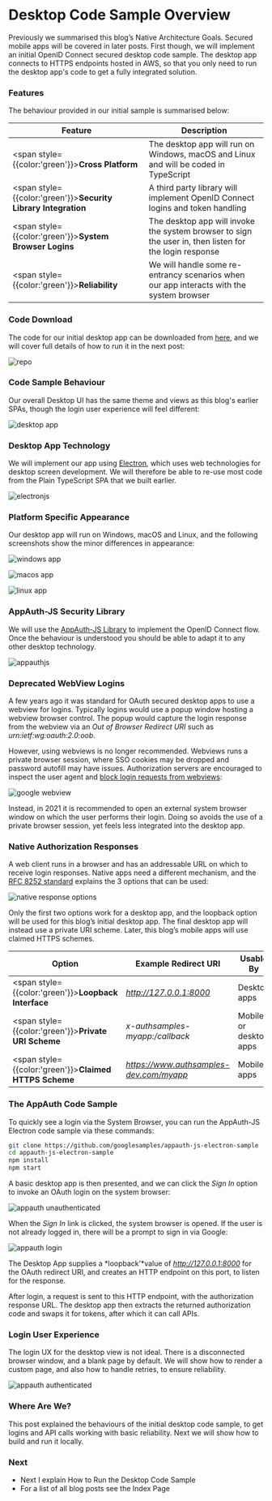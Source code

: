 # Desktop Code Sample Overview

Previously we summarised this blog’s <Link href='/posts/native-architecture-goals'>Native Architecture Goals</Link>. Secured mobile apps will be covered in later posts. First though, we will implement an initial OpenID Connect secured desktop code sample. The desktop app connects to <Link href='/posts/cloud-hosting'>HTTPS endpoints hosted in AWS</Link>, so that you only need to run the desktop app's code to get a fully integrated solution.

### Features

The behaviour provided in our initial sample is summarised below:

| Feature | Description |
| ------- | ----------- |
| <span style={{color:'green'}}>**Cross Platform**</span> | The desktop app will run on Windows, macOS and Linux and will be coded in TypeScript |
| <span style={{color:'green'}}>**Security Library Integration**</span> | A third party library will implement OpenID Connect logins and token handling |
| <span style={{color:'green'}}>**System Browser Logins**</span> | The desktop app will invoke the system browser to sign the user in, then listen for the login response |
| <span style={{color:'green'}}>**Reliability**</span> | We will handle some re-entrancy scenarios when our app interacts with the system browser |

### Code Download

The code for our initial desktop app can be downloaded from [here](https://github.com/gary-archer/oauth.desktopsample1), and we will cover full details of how to run it in the next post:

![repo](/images/410/repo.jpg)

### Code Sample Behaviour

Our overall Desktop UI has the same theme and views as this blog's earlier SPAs, though the login user experience will feel different:

![desktop app](/images/410/desktop-app.jpg)

### Desktop App Technology

We will implement our app using [Electron](https://www.electronjs.org/), which uses web technologies for desktop screen development. We will therefore be able to re-use most code from the <Link href='/posts/improved-spa-code-sample-overview'>Plain TypeScript SPA</Link> that we built earlier.

![electronjs](/images/410/electronjs.jpg)

### Platform Specific Appearance

Our desktop app will run on Windows, macOS and Linux, and the following screenshots show the minor differences in appearance:

![windows app](/images/410/windows-app.jpg)

![macos app](/images/410/macos-app.jpg)

![linux app](/images/410/linux-app.jpg)

### AppAuth-JS Security Library

We will use the [AppAuth-JS Library](https://github.com/openid/AppAuth-JS) to implement the OpenID Connect  flow. Once the behaviour is understood you should be able to adapt it to any other desktop technology.

![appauthjs](/images/410/appauthjs.jpg)

### Deprecated WebView Logins

A few years ago it was standard for OAuth secured desktop apps to use a webview for logins. Typically logins would use a popup window hosting a webview browser control. The popup would capture the login response from the webview via an *Out of Browser Redirect URI* such as *urn:ietf:wg:oauth:2.0:oob*.

However, using webviews is no longer recommended. Webviews runs a private browser session, where SSO cookies may be dropped and password autofill may have issues. Authorization servers are encouraged to inspect the user agent and [block login requests from webviews](https://developers.googleblog.com/2016/08/modernizing-oauth-interactions-in-native-apps.html):

![google webview](/images/410/google-webview.jpg)

Instead, in 2021 it is recommended to open an external system browser  window on which the user performs their login. Doing so avoids the use of a private browser session, yet feels less integrated into the desktop app.

### Native Authorization Responses

A web client runs in a browser and has an addressable URL on which to receive login responses. Native apps need a different mechanism, and the [RFC 8252 standard](https://datatracker.ietf.org/doc/rfc8252) explains the 3 options that can be used:

![native response options](/images/410/native-response-options.jpg)

Only the first two options work for a desktop app, and the loopback option will be used for this blog’s initial desktop app. The final desktop app will instead use a private URI scheme. Later, this blog’s mobile apps will use claimed HTTPS schemes.

| Option | Example Redirect URI | Usable By |
| ------ | -------------------- | --------- |
| <span style={{color:'green'}}>**Loopback Interface**</span> | *http://127.0.0.1:8000* | Desktop apps |
| <span style={{color:'green'}}>**Private URI Scheme**</span> | *x-authsamples-myapp:/callback* | Mobile or desktop apps |
| <span style={{color:'green'}}>**Claimed HTTPS Scheme**</span> | *https://www.authsamples-dev.com/myapp* | Mobile apps |

### The AppAuth Code Sample

To quickly see a login via the System Browser, you can run the AppAuth-JS Electron code sample via these commands:

```bash
git clone https://github.com/googlesamples/appauth-js-electron-sample
cd appauth-js-electron-sample
npm install
npm start
```

A basic desktop app is then presented, and we can click the *Sign In* option to invoke an OAuth login on the system browser:

![appauth unauthenticated](/images/410/appauth-unauthenticated.jpg)

When the *Sign In* link is clicked, the system browser is opened. If the user is not already logged in, there will be a prompt to sign in via Google:

![appauth login](/images/410/appauth-login.jpg)

The Desktop App supplies a *loopback’*value of *http://127.0.0.1:8000* for the OAuth redirect URI, and creates an HTTP endpoint on this port, to listen for the response.

After login, a request is sent to this HTTP endpoint, with the authorization response URL. The desktop app then extracts the returned authorization code and swaps it for tokens, after which it can call APIs.

### Login User Experience

The login UX for the desktop view is not ideal. There is a disconnected browser window, and a blank page by default. We will show how to render a custom page, and also how to handle retries, to ensure reliability.

![appauth authenticated](/images/410/appauth-authenticated.jpg)

### Where Are We?

This post explained the behaviours of the initial desktop code sample, to get logins and API calls working with basic reliability. Next we will show how to build and run it locally.

### Next

- Next I explain <Link href='/posts/desktop-app-how-to-run-the-code-sample'>How to Run the Desktop Code Sample</Link>
- For a list of all blog posts see the <Link href='/posts/index'>Index Page</Link>
